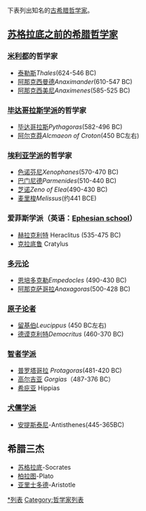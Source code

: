 {{unreferenced|time=2015-2-24}} 
下表列出知名的[[古希腊|古希腊]][[哲学家|哲学家]]。

==[[前苏格拉底哲学|苏格拉底之前的希腊哲学家]]==
===[[米利都|米利都]]的哲学家===
*[[泰勒斯|泰勒斯]]''Thales''(624-546 BC)
*[[阿那克西曼德|阿那克西曼德]]''Anaximander''(610-547 BC) 
*[[阿那克西美尼|阿那克西美尼]]''Anaximenes''(585-525 BC) 

===[[毕达哥拉斯学派|毕达哥拉斯学派]]的哲学家===
*[[毕达哥拉斯|毕达哥拉斯]]''Pythagoras''(582-496 BC) 
*[[阿尔克莽|阿尔克莽]]''Alcmaeon of Croton''(450 BC左右)

===[[埃利亚学派|埃利亚学派]]的哲学家===
*[[色诺芬尼|色诺芬尼]]''Xenophanes''(570-470 BC) 
*[[巴门尼德|巴门尼德]]''Parmenides''(510-440 BC) 
*[[埃利亚的芝诺|芝诺]]''Zeno of Elea''(490-430 BC)
*[[麦里梭|麦里梭]]''Melissus''(约441 BCE)

=== 爱菲斯学派（英语：[[Ephesian_school|Ephesian school]]）  ===
*[[赫拉克利特|赫拉克利特]] Heraclitus (535-475 BC)
*[[克拉底鲁|克拉底鲁]] Cratylus

===[[多元论|多元论]]===
*[[恩培多克勒|恩培多克勒]]''Empedocles'' (490-430 BC)
*[[阿那克萨哥拉|阿那克萨哥拉]]''Anaxagoras''(500-428 BC) 

===[[原子论者|原子论者]]===
*[[留基伯|留基伯]]''Leucippus'' (450 BC左右)
*[[德谟克利特|德谟克利特]]''Democritus'' (460-370 BC)

===[[智者学派|智者学派]]===
*[[普罗塔哥拉|普罗塔哥拉]] ''Protagoras''(481-420 BC)
*[[高爾吉亞|高尔吉亚]] ''Gorgias''（487-376 BC）
*[[希庇亚|希庇亚]] Hippias

===[[犬儒学派|犬儒学派]]===
*[[安提斯泰尼|安提斯泰尼]]-Antisthenes(445-365BC)

==希腊三杰==
*[[苏格拉底|苏格拉底]]-Socrates
*[[柏拉图|柏拉图]]-Plato
*[[亚里士多德|亚里士多德]]-Aristotle

[[Category:古希腊哲学家|*列表]]
[[Category:哲学家列表|Category:哲学家列表]]